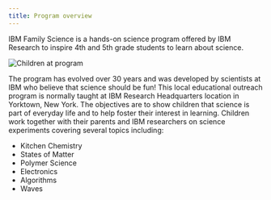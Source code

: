 ```yaml
---
title: Program overview
---
```


<PageDescription>

IBM Family Science is a hands-on science program offered by IBM Research to inspire 4th and 5th grade students to learn about science.

</PageDescription>

![Children at program](./images/image001.jpg)

The program has evolved over 30 years and was developed by scientists at IBM who believe that science should be fun! This local educational outreach program is normally taught at IBM Research Headquarters location in Yorktown, New York. The objectives are to show children that science is part of everyday life and to help foster their interest in learning. Children work together with their parents and IBM researchers on science experiments covering several topics including:

* Kitchen Chemistry
* States of Matter
* Polymer Science
* Electronics
* Algorithms
* Waves
